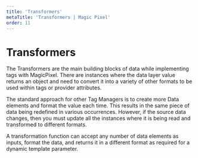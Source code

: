 ---
title: 'Transformers'
metaTitle: 'Transformers | Magic Pixel'
order: 11
---

# Transformers

The Transformers are the main building blocks of data while implementing tags with MagicPixel. There are instances where the data layer value returns an object and need to convert it into a variety of other formats to be used within tags or provider attributes. 

The standard approach for other Tag Managers is to create more Data elements and format the value each time. This results in the same piece of data being redefined in various occurrences. However, if the source data changes, then you must update all the instances where it is being read and transformed to different formats. 

A transformation function can accept any number of data elements as inputs, format the data, and returns it in a different format as required for a dynamic template parameter.
